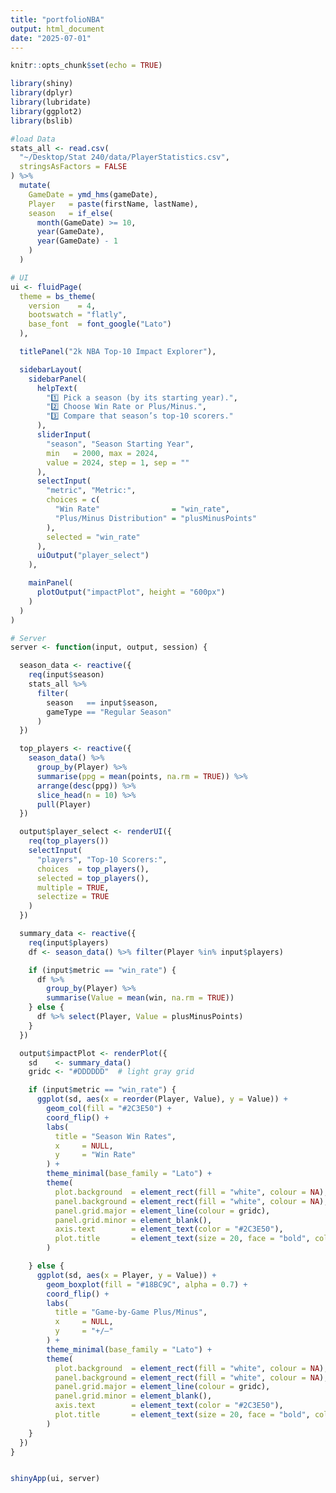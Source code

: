 ```yaml
---
title: "portfolioNBA"
output: html_document
date: "2025-07-01"
---
```


```r
knitr::opts_chunk$set(echo = TRUE)
```

```r
library(shiny)
library(dplyr)
library(lubridate)
library(ggplot2)
library(bslib)

#load Data
stats_all <- read.csv(
  "~/Desktop/Stat 240/data/PlayerStatistics.csv",
  stringsAsFactors = FALSE
) %>%
  mutate(
    GameDate = ymd_hms(gameDate),
    Player   = paste(firstName, lastName),
    season   = if_else(
      month(GameDate) >= 10,
      year(GameDate),
      year(GameDate) - 1
    )
  )

# UI
ui <- fluidPage(
  theme = bs_theme(
    version    = 4,
    bootswatch = "flatly",
    base_font  = font_google("Lato")
  ),

  titlePanel("2k NBA Top-10 Impact Explorer"),

  sidebarLayout(
    sidebarPanel(
      helpText(
        "1️⃣ Pick a season (by its starting year).",
        "2️⃣ Choose Win Rate or Plus/Minus.",
        "3️⃣ Compare that season’s top-10 scorers."
      ),
      sliderInput(
        "season", "Season Starting Year",
        min   = 2000, max = 2024,
        value = 2024, step = 1, sep = ""
      ),
      selectInput(
        "metric", "Metric:",
        choices = c(
          "Win Rate"                = "win_rate",
          "Plus/Minus Distribution" = "plusMinusPoints"
        ),
        selected = "win_rate"
      ),
      uiOutput("player_select")
    ),

    mainPanel(
      plotOutput("impactPlot", height = "600px")
    )
  )
)

# Server
server <- function(input, output, session) {

  season_data <- reactive({
    req(input$season)
    stats_all %>%
      filter(
        season   == input$season,
        gameType == "Regular Season"
      )
  })

  top_players <- reactive({
    season_data() %>%
      group_by(Player) %>%
      summarise(ppg = mean(points, na.rm = TRUE)) %>%
      arrange(desc(ppg)) %>%
      slice_head(n = 10) %>%
      pull(Player)
  })

  output$player_select <- renderUI({
    req(top_players())
    selectInput(
      "players", "Top-10 Scorers:",
      choices  = top_players(),
      selected = top_players(),
      multiple = TRUE,
      selectize = TRUE
    )
  })

  summary_data <- reactive({
    req(input$players)
    df <- season_data() %>% filter(Player %in% input$players)

    if (input$metric == "win_rate") {
      df %>%
        group_by(Player) %>%
        summarise(Value = mean(win, na.rm = TRUE))
    } else {
      df %>% select(Player, Value = plusMinusPoints)
    }
  })

  output$impactPlot <- renderPlot({
    sd    <- summary_data()
    gridc <- "#DDDDDD"  # light gray grid

    if (input$metric == "win_rate") {
      ggplot(sd, aes(x = reorder(Player, Value), y = Value)) +
        geom_col(fill = "#2C3E50") +
        coord_flip() +
        labs(
          title = "Season Win Rates",
          x     = NULL,
          y     = "Win Rate"
        ) +
        theme_minimal(base_family = "Lato") +
        theme(
          plot.background  = element_rect(fill = "white", colour = NA),
          panel.background = element_rect(fill = "white", colour = NA),
          panel.grid.major = element_line(colour = gridc),
          panel.grid.minor = element_blank(),
          axis.text        = element_text(color = "#2C3E50"),
          plot.title       = element_text(size = 20, face = "bold", color = "#2C3E50")
        )

    } else {
      ggplot(sd, aes(x = Player, y = Value)) +
        geom_boxplot(fill = "#18BC9C", alpha = 0.7) +
        coord_flip() +
        labs(
          title = "Game-by-Game Plus/Minus",
          x     = NULL,
          y     = "+/–"
        ) +
        theme_minimal(base_family = "Lato") +
        theme(
          plot.background  = element_rect(fill = "white", colour = NA),
          panel.background = element_rect(fill = "white", colour = NA),
          panel.grid.major = element_line(colour = gridc),
          panel.grid.minor = element_blank(),
          axis.text        = element_text(color = "#2C3E50"),
          plot.title       = element_text(size = 20, face = "bold", color = "#2C3E50")
        )
    }
  })
}


shinyApp(ui, server)


```

